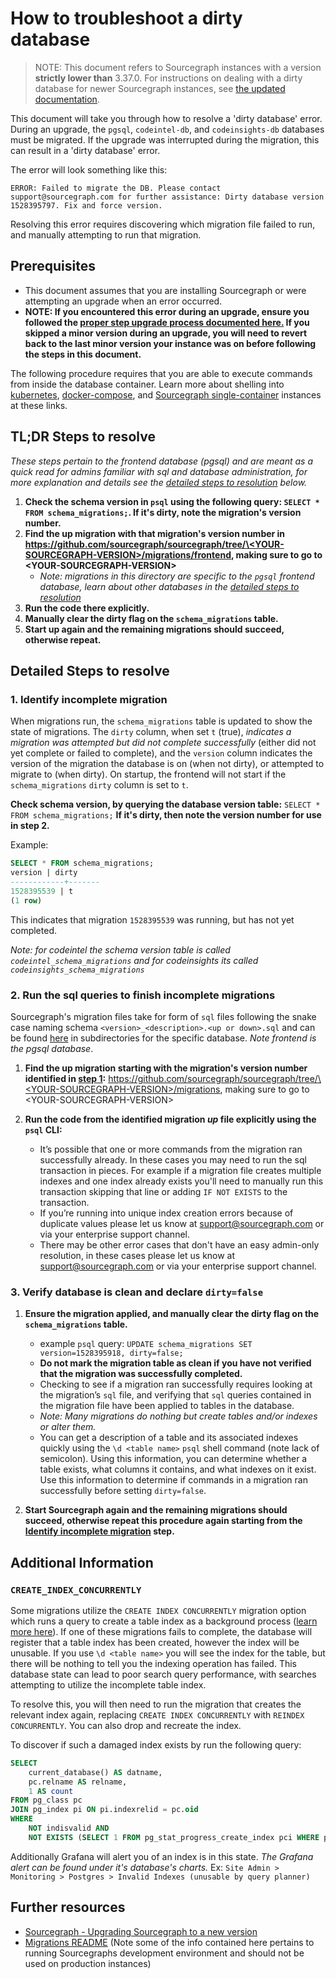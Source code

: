 # How to troubleshoot a dirty database

> NOTE: This document refers to Sourcegraph instances with a version **strictly lower than** 3.37.0. For instructions on dealing with a dirty database for newer Sourcegraph instances, see [the updated documentation](/admin/how-to/dirty_database).

This document will take you through how to resolve a 'dirty database' error. During an upgrade, the `pgsql`, `codeintel-db`, and `codeinsights-db` databases must be migrated. If the upgrade was interrupted during the migration, this can result in a 'dirty database' error.

The error will look something like this:

```log
ERROR: Failed to migrate the DB. Please contact support@sourcegraph.com for further assistance: Dirty database version 1528395797. Fix and force version.
```
Resolving this error requires discovering which migration file failed to run, and manually attempting to run that migration.

## Prerequisites

* This document assumes that you are installing Sourcegraph or were attempting an upgrade when an error occurred.
* **NOTE: If you encountered this error during an upgrade, ensure you followed the [proper step upgrade process documented here.](/admin/updates) If you skipped a minor version during an upgrade, you will need to revert back to the last minor version your instance was on before following the steps in this document.**

The following procedure requires that you are able to execute commands from inside the database container. Learn more about shelling into [kubernetes](/admin/deploy/kubernetes/operations#access-the-database), [docker-compose](/admin/deploy/docker-compose/operations#access-the-database), and [Sourcegraph single-container](/admin/deploy/docker-single-container/#access-the-database) instances at these links.

## TL;DR Steps to resolve

_These steps pertain to the frontend database (pgsql) and are meant as a quick read for admins familiar with sql and database administration, for more explanation and details see the [detailed steps to resolution](#detailed-steps-to-resolve) below._

1. **Check the schema version in `psql` using the following query: `SELECT * FROM schema_migrations;`. If it's dirty, note the migration's version number.**
2. **Find the up migration with that migration's version number in [https://github.com/sourcegraph/sourcegraph/tree/\<YOUR-SOURCEGRAPH-VERSION\>/migrations/frontend](https://github.com/sourcegraph/sourcegraph/tree/main/migrations/frontend), making sure to go to \<YOUR-SOURCEGRAPH-VERSION\>**
   * _Note: migrations in this directory are specific to the `pgsql` frontend database, learn about other databases in the [detailed steps to resolution](#detailed-steps-to-resolve)_
3. **Run the code there explicitly.**
4. **Manually clear the dirty flag on the `schema_migrations` table.**
5. **Start up again and the remaining migrations should succeed, otherwise repeat.**

## Detailed Steps to resolve

### 1. Identify incomplete migration

When migrations run, the `schema_migrations` table is updated to show the state of migrations. The `dirty` column, when set `t` (true), _indicates a migration was attempted but did not complete successfully_ (either did not yet complete or failed to complete), and the `version` column indicates the version of the migration the database is on (when not dirty), or attempted to migrate to (when dirty). On startup, the frontend will not start if the `schema_migrations` `dirty` column is set to `t`.

**Check schema version, by querying the database version table:** `SELECT * FROM schema_migrations;` **If it's dirty, then note the version number for use in step 2.**

Example:
```sql
SELECT * FROM schema_migrations;
version | dirty
------------+-------
1528395539 | t
(1 row)
```
This indicates that migration `1528395539` was running, but has not yet completed.

_Note: for codeintel the schema version table is called `codeintel_schema_migrations` and for codeinsights its called `codeinsights_schema_migrations`_

### 2. Run the sql queries to finish incomplete migrations

Sourcegraph's migration files take for form of `sql` files following the snake case naming schema `<version>_<description>.<up or down>.sql` and can be found [here](https://sourcegraph.com/github.com/sourcegraph/sourcegraph/-/tree/migrations) in subdirectories for the specific database. _Note frontend is the pgsql database_.

1. **Find the up migration starting with the migration's version number identified in [step 1](#1-identify-incomplete-migration):** [https://github.com/sourcegraph/sourcegraph/tree/\<YOUR-SOURCEGRAPH-VERSION\>/migrations](https://github.com/sourcegraph/sourcegraph/tree/main/migrations), making sure to go to \<YOUR-SOURCEGRAPH-VERSION\>

2. **Run the code from the identified migration _up_ file explicitly using the `psql` CLI:**
   * It’s possible that one or more commands from the migration ran successfully already. In these cases you may need to run the sql transaction in pieces. For example if a migration file creates multiple indexes and one index already exists you'll need to manually run this transaction skipping that line or adding `IF NOT EXISTS` to the transaction.
   * If you’re running into unique index creation errors because of duplicate values please let us know at support@sourcegraph.com or via your enterprise support channel.
   * There may be other error cases that don't have an easy admin-only resolution, in these cases please let us know at support@sourcegraph.com or via your enterprise support channel.

### 3. Verify database is clean and declare `dirty=false`

1. **Ensure the migration applied, and manually clear the dirty flag on the `schema_migrations` table.**
   * example `psql` query: `UPDATE schema_migrations SET version=1528395918, dirty=false;`
   * **Do not mark the migration table as clean if you have not verified that the migration was successfully completed.**
   * Checking to see if a migration ran successfully requires looking at the migration’s `sql` file, and verifying that `sql` queries contained in the migration file have been applied to tables in the database.
   * _Note: Many migrations do nothing but create tables and/or indexes or alter them._
   * You can get a description of a table and its associated indexes quickly using the `\d <table name>` `psql` shell command (note lack of semicolon). Using this information, you can determine whether a table exists, what columns it contains, and what indexes on it exist. Use this information to determine if commands in a migration ran successfully before setting `dirty=false`.

2. **Start Sourcegraph again and the remaining migrations should succeed, otherwise repeat this procedure again starting from the [Identify incomplete migration](#1-identify-incomplete-migration) step.**

## Additional Information

### `CREATE_INDEX_CONCURRENTLY`
Some migrations utilize the `CREATE INDEX CONCURRENTLY` migration option which runs a query to create a table index as a background process ([learn more here](https://www.postgresql.org/docs/12/sql-createindex.html)). If one of these migrations fails to complete, the database will register that a table index has been created, however the index will be unusable. If you use `\d <table name>` you will see the index for the table, but there will be nothing to tell you the indexing operation has failed. This database state can lead to poor search query performance, with searches attempting to utilize the incomplete table index.

To resolve this, you will then need to run the migration that creates the relevant index again, replacing `CREATE INDEX CONCURRENTLY` with `REINDEX CONCURRENTLY`. You can also drop and recreate the index.

To discover if such a damaged index exists by run the following query:

```sql
SELECT
    current_database() AS datname,
    pc.relname AS relname,
    1 AS count
FROM pg_class pc
JOIN pg_index pi ON pi.indexrelid = pc.oid
WHERE
    NOT indisvalid AND
    NOT EXISTS (SELECT 1 FROM pg_stat_progress_create_index pci WHERE pci.index_relid = pi.indexrelid)
```
Additionally Grafana will alert you of an index is in this state. _The Grafana alert can be found under it's database's charts._ Ex: `Site Admin > Monitoring > Postgres > Invalid Indexes (unusable by query planner)`

## Further resources

* [Sourcegraph - Upgrading Sourcegraph to a new version](/admin/updates)
* [Migrations README](https://github.com/sourcegraph/sourcegraph/blob/main/migrations/README) (Note some of the info contained here pertains to running Sourcegraphs development environment and should not be used on production instances)
